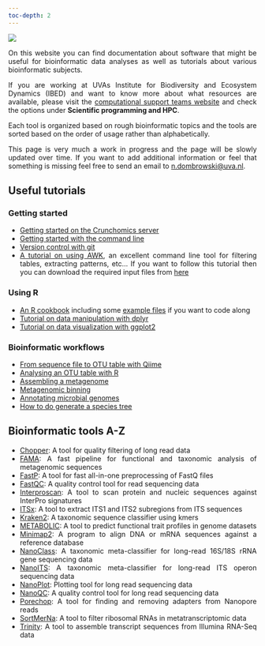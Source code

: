 ```yaml
---
toc-depth: 2
---
```



![](img/banner-min.png)

<div style="text-align: justify">

On this website you can find documentation about software that might be useful for bioinformatic data analyses as well as tutorials about various bioinformatic subjects.

If you are working at UVAs Institute for Biodiversity and Ecosystem Dynamics (IBED) and want to know more about what resources are available, please visit the [computational support teams website](https://ibed.uva.nl/facilities/computational-facilities/ibed-computational-support-team/ibed-computational-support-team.html) and check the options under **Scientific programming and HPC**.

Each tool is organized based on rough bioinformatic topics and the tools are sorted based on the order of usage rather than alphabetically.


This page is very much a work in progress and the page will be slowly updated over time. If you want to add additional information or feel that something is missing feel free to send an email to <n.dombrowski@uva.nl>.


## Useful tutorials

### Getting started 

- [Getting started on the Crunchomics server](https://crunchomics-documentation.readthedocs.io/en/latest/)
- [Getting started with the command line](source/cli/cli.qmd)
- [Version control with git](https://github.com/fkariminejadasl/ml-notebooks/blob/main/tutorial/git.md)
- [A tutorial on using AWK](https://ndombrowski.github.io/AWK_tutorial/), an excellent command line tool for filtering tables, extracting patterns, etc... If you want to follow this tutorial then you can download the required input files from [here](https://github.com/ndombrowski/AWK_tutorial/tree/main/1_Inputfiles)

### Using R

- [An R cookbook](https://ndombrowski.github.io/R_cookbook/) including some [example files](https://github.com/ndombrowski/R_cookbook/tree/main/data) if you want to code along
- [Tutorial on data manipulation with dplyr](https://ndombrowski.github.io/Tidyverse_tutorial/)
- [Tutorial on data visualization with ggplot2](https://ndombrowski.github.io/Ggplot_tutorial/)

### Bioinformatic workflows

- [From sequence file to OTU table with Qiime](source/Qiime/3_evelyn_tutorial_notes.qmd)
- [Analysing an OTU table with R](source/Qiime/OTU_table_analysis.qmd)
- [Assembling a metagenome](https://ndombrowski.github.io/Assembly_tutorial/)
- [Metagenomic binning](https://ndombrowski.github.io/Binning_tutorial//)
- [Annotating microbial genomes](https://github.com/ndombrowski/Annotation_workflow)
- [How to do generate a species tree](https://ndombrowski.github.io/Phylogeny_tutorial/) 



## Bioinformatic tools A-Z

- [Chopper](source/nanopore/chopper.qmd): A tool for quality filtering of long read data
- [FAMA](source/metagenomics/fama_readme.qmd): A fast pipeline for functional and taxonomic analysis of metagenomic sequences
- [FastP](source/metatranscriptomics/fastp.qmd): A tool for fast all-in-one preprocessing of FastQ files
- [FastQC](source/metagenomics/fastqc_readme.qmd): A quality control tool for read sequencing data
- [Interproscan](source/metagenomics/interproscan_readme.qmd): A tool to scan protein and nucleic sequences against InterPro signatures
- [ITSx](source/ITSx/itsx_readme.qmd): A tool to extract ITS1 and ITS2 subregions from ITS sequences
- [Kraken2](source/classification/kraken2.qmd): A taxonomic sequence classifier using kmers
- [METABOLIC](source/metagenomics/metabolic.qmd): A tool to predict functional trait profiles in genome datasets
- [Minimap2](source/classification/minimap2.qmd): A program to align DNA or mRNA sequences against a reference database
- [NanoClass](source/nanopore/nanoclass.qmd): A taxonomic meta-classifier for long-read 16S/18S rRNA gene sequencing data
- [NanoITS](source/nanopore/nanoITS.qmd): A taxonomic meta-classifier for long-read ITS operon sequencing data
- [NanoPlot](source/nanopore/nanoplot_readme.qmd): Plotting tool for long read sequencing data
- [NanoQC](source/nanopore/nanoqc_readme.qmd): A quality control tool for long read sequencing data
- [Porechop](source/nanopore/porechop_readme.qmd): A tool for finding and removing adapters from Nanopore reads
- [SortMerNa](source/metatranscriptomics/sortmerna.qmd): A tool to filter ribosomal RNAs in metatranscriptomic data
- [Trinity](source/metatranscriptomics/trinity.qmd):  A tool to assemble transcript sequences from Illumina RNA-Seq data

